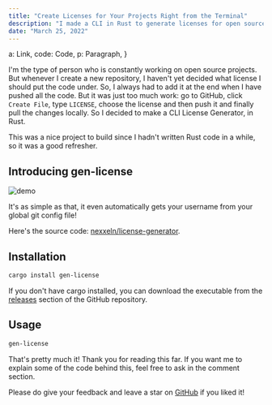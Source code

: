```yaml
---
title: "Create Licenses for Your Projects Right from the Terminal"
description: "I made a CLI in Rust to generate licenses for open source projects."
date: "March 25, 2022"
---
```



  a: Link,
  code: Code,
  p: Paragraph,
}

I'm the type of person who is constantly working on open source projects. But whenever I create a new repository, I haven't yet decided what license I should put the code under. So, I always had to add it at the end when I have pushed all the code. But it was just too much work: go to GitHub, click `Create File`, type `LICENSE`, choose the license and then push it and finally pull the changes locally. So I decided to make a CLI License Generator, in Rust.

This was a nice project to build since I hadn't written Rust code in a while, so it was a good refresher.

## Introducing gen-license

![demo](https://us-east-1.tixte.net/uploads/nexxel.needs.rest/idea64_rZlJLu450P.gif)

It's as simple as that, it even automatically gets your username from your global git config file!

Here's the source code: [nexxeln/license-generator](https://github.com/nexxeln/license-generator).

## Installation

```bash
cargo install gen-license
```

If you don't have cargo installed, you can download the executable from the [releases](https://github.com/nexxeln/license-generator/releases) section of the GitHub repository.

## Usage

```bash
gen-license
```

That's pretty much it! Thank you for reading this far. If you want me to explain some of the code behind this, feel free to ask in the comment section.

Please do give your feedback and leave a star on [GitHub](https://github.com/nexxeln/license-generator) if you liked it!
